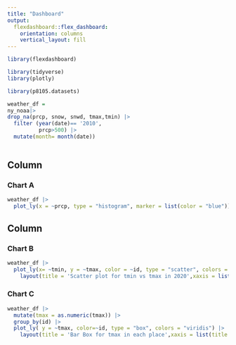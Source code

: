 ```yaml
---
title: "Dashboard"
output: 
  flexdashboard::flex_dashboard:
    orientation: columns
    vertical_layout: fill
---
```


```r
library(flexdashboard)

library(tidyverse)
library(plotly)

library(p8105.datasets)
```

```r
weather_df = 
ny_noaa|>
drop_na(prcp, snow, snwd, tmax,tmin) |> 
  filter (year(date)== '2010',
          prcp>500) |> 
  mutate(month= month(date))
  
```


Column {data-width=350}
-----------------------------------------------------------------------

### Chart A

```r
weather_df |> 
  plot_ly(x = ~prcp, type = "histogram", marker = list(color = "blue"))|>   layout(title = 'Histogram for PRCP in year 2020',xaxis = list(title = "PRCP"), yaxis = list(title = "Frequency"))
```

Column {data-width=650}
-----------------------------------------------------------------------

### Chart B

```r
weather_df |> 
  plot_ly(x= ~tmin, y = ~tmax, color = ~id, type = "scatter", colors = "viridis") |> 
    layout(title = 'Scatter plot for tmin vs tmax in 2020',xaxis = list(title = "tmin"), yaxis = list(title = "tmax"))
```

### Chart C

```r
weather_df |> 
  mutate(tmax = as.numeric(tmax)) |> 
  group_by(id) |> 
  plot_ly( y = ~tmax, color=~id, type = "box", colors = "viridis") |> 
    layout(title = 'Bar Box for tmax in each place',xaxis = list(title = "id"), yaxis = list(title = "tmax"))
```

